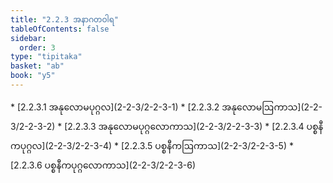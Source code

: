 ```yaml
---
title: "2.2.3 အနာဂတဝါရ"
tableOfContents: false
sidebar:
  order: 3
type: "tipitaka"
basket: "ab"
book: "y5"
---
```



<DynamicBreadcrumb />



<TableOfContents book="y5" section="2.2.3">
* [2.2.3.1 အနုလောမပုဂ္ဂလ](2-2-3/2-2-3-1)
* [2.2.3.2 အနုလောမဩကာသ](2-2-3/2-2-3-2)
* [2.2.3.3 အနုလောမပုဂ္ဂလောကာသ](2-2-3/2-2-3-3)
* [2.2.3.4 ပစ္စနီကပုဂ္ဂလ](2-2-3/2-2-3-4)
* [2.2.3.5 ပစ္စနီကဩကာသ](2-2-3/2-2-3-5)
* [2.2.3.6 ပစ္စနီကပုဂ္ဂလောကာသ](2-2-3/2-2-3-6)
</TableOfContents>